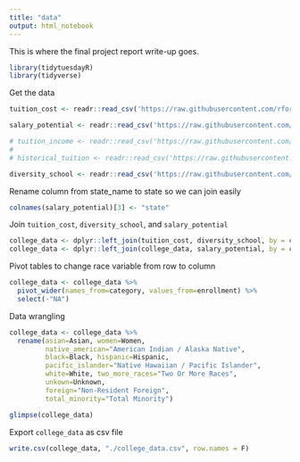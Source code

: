 ```yaml
---
title: "data"
output: html_notebook
---
```


This is where the final project report write-up goes. 
```r
library(tidytuesdayR)
library(tidyverse)
```

Get the data
```r
tuition_cost <- readr::read_csv('https://raw.githubusercontent.com/rfordatascience/tidytuesday/master/data/2020/2020-03-10/tuition_cost.csv')

salary_potential <- readr::read_csv('https://raw.githubusercontent.com/rfordatascience/tidytuesday/master/data/2020/2020-03-10/salary_potential.csv')

# tuition_income <- readr::read_csv('https://raw.githubusercontent.com/rfordatascience/tidytuesday/master/data/2020/2020-03-10/tuition_income.csv')
# 
# historical_tuition <- readr::read_csv('https://raw.githubusercontent.com/rfordatascience/tidytuesday/master/data/2020/2020-03-10/historical_tuition.csv')

diversity_school <- readr::read_csv('https://raw.githubusercontent.com/rfordatascience/tidytuesday/master/data/2020/2020-03-10/diversity_school.csv')
```

Rename column from state_name to state so we can join easily
```r
colnames(salary_potential)[3] <- "state"
```

Join `tuition_cost`, `diversity_school`, and `salary_potential`
```r
college_data <- dplyr::left_join(tuition_cost, diversity_school, by = c("name", "state"))
college_data <- dplyr::left_join(college_data, salary_potential, by = c("state", "name"))
```

Pivot tables to change race variable from row to column
```r
college_data <- college_data %>% 
  pivot_wider(names_from=category, values_from=enrollment) %>% 
  select(-"NA")
```

Data wrangling
```r
college_data <- college_data %>%
  rename(asian=Asian, women=Women, 
         native_american="American Indian / Alaska Native", 
         black=Black, hispanic=Hispanic, 
         pacific_islander="Native Hawaiian / Pacific Islander", 
         white=White, two_more_races="Two Or More Races", 
         unkown=Unknown,
         foreign="Non-Resident Foreign", 
         total_minority="Total Minority")
```

```r
glimpse(college_data)
```


Export `college_data` as csv file
```r
write.csv(college_data, "./college_data.csv", row.names = F)
```



